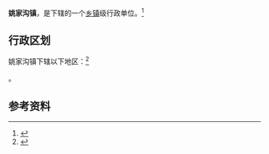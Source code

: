 {{中国乡级行政区|61/03/22/111/000}}

'''姚家沟镇'''，是{{PRC admin/fullname|61/03/22/111/000|3}}下辖的一个[[乡镇|乡镇]]级行政单位。<ref>{{PRC admin/ref sgc|{{PRC admin/parent|61/03/22/111/000}}}}</ref>

== 行政区划 ==

姚家沟镇下辖以下地区：<ref>{{PRC admin/ref sgc|61/03/22/111/000}}</ref>

{{PRC admin/children|61/03/22/111/000}}。

== 参考资料 ==

{{reflist}}

{{行政区划小作品}}
{{PRC admin/navcat|61/03/22/111/000}}